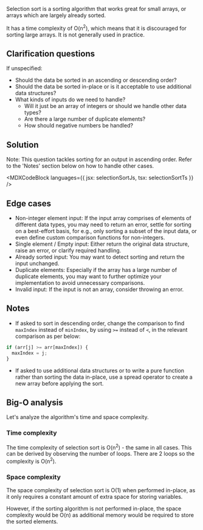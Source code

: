 

Selection sort is a sorting algorithm that works great for small arrays, or arrays which are largely already sorted.

It has a time complexity of O(n<sup>2</sup>), which means that it is discouraged for sorting large arrays. It is not generally used in practice.

## Clarification questions

If unspecified:

- Should the data be sorted in an ascending or descending order?
- Should the data be sorted in-place or is it acceptable to use additional data structures?
- What kinds of inputs do we need to handle?
  - Will it just be an array of integers or should we handle other data types?
  - Are there a large number of duplicate elements?
  - How should negative numbers be handled?

## Solution

Note: This question tackles sorting for an output in ascending order. Refer to the 'Notes' section below on how to handle other cases.

<MDXCodeBlock languages={{ jsx: selectionSortJs, tsx: selectionSortTs }} />

## Edge cases

- Non-integer element input: If the input array comprises of elements of different data types, you may need to return an error, settle for sorting on a best-effort basis, for e.g., only sorting a subset of the input data, or even define custom comparison functions for non-integers.
- Single element / Empty input: Either return the original data structure, raise an error, or clarify required handling.
- Already sorted input: You may want to detect sorting and return the input unchanged.
- Duplicate elements: Especially if the array has a large number of duplicate elements, you may want to further optimize your implementation to avoid unnecessary comparisons.
- Invalid input: If the input is not an array, consider throwing an error.

## Notes

- If asked to sort in descending order, change the comparison to find `maxIndex` instead of `minIndex`, by using `>=` instead of `<`, in the relevant comparison as per below:

```js
if (arr[j] >= arr[maxIndex]) {
  maxIndex = j;
}
```

- If asked to use additional data structures or to write a pure function rather than sorting the data in-place, use a spread operator to create a new array before applying the sort.

## Big-O analysis

Let's analyze the algorithm's time and space complexity.

### Time complexity

The time complexity of selection sort is O(n<sup>2</sup>) - the same in all cases. This can be derived by observing the number of loops. There are 2 loops so the complexity is O(n<sup>2</sup>).

### Space complexity

The space complexity of selection sort is O(1) when performed in-place, as it only requires a constant amount of extra space for storing variables.

However, if the sorting algorithm is not performed in-place, the space complexity would be O(n) as additional memory would be required to store the sorted elements.
